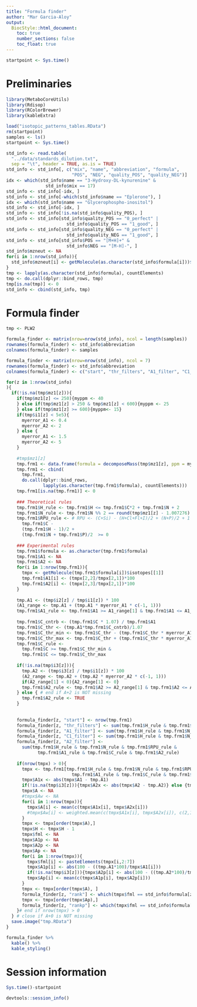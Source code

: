 ```yaml
---
title: "Formula finder"
author: "Mar Garcia-Aloy"
output: 
  BiocStyle::html_document:
    toc: true
    number_sections: false
    toc_float: true
---
```


```r
startpoint <- Sys.time()
```

# Preliminaries

```r
library(MetaboCoreUtils)
library(Rdisop)
library(RColorBrewer)
library(kableExtra)

load("isotopic_patterns_tables.RData")
rm(startpoint)
samples <- ls()
startpoint <- Sys.time()

std_info <- read.table(
  "../data/standards_dilution.txt",
  sep = "\t", header = TRUE, as.is = TRUE)
std_info <- std_info[, c("mix", "name", "abbreviation", "formula",
                         "POS", "NEG", "quality_POS", "quality_NEG")]
idx <- which(std_info$name == "3-Hydroxy-DL-kynurenine" & 
               std_info$mix == 17)
std_info <- std_info[-idx, ]
std_info <- std_info[-which(std_info$name == "Eplerone"), ]
idx <- which(std_info$name == "Glycerophospho-inositol")
std_info <- std_info[-idx, ]
std_info <- std_info[!is.na(std_info$quality_POS), ]
std_info <- std_info[std_info$quality_POS == "0_perfect" | 
                       std_info$quality_POS == "1_good", ]
std_info <- std_info[std_info$quality_NEG == "0_perfect" | 
                       std_info$quality_NEG == "1_good", ]
std_info <- std_info[std_info$POS == "[M+H]+" & 
                       std_info$NEG == "[M-H]-", ]
std_info$mzneut <- NA
for(i in 1:nrow(std_info)){
  std_info$mzneut[i] <- getMolecule(as.character(std_info$formula[i]))$exactmass
}
tmp <- lapply(as.character(std_info$formula), countElements)
tmp <- do.call(dplyr::bind_rows, tmp)
tmp[is.na(tmp)] <- 0
std_info <- cbind(std_info, tmp)
```


# Formula finder

```r
tmp <- PLW2

formula_finder <- matrix(nrow=nrow(std_info), ncol = length(samples))
rownames(formula_finder) <- std_info$abbreviation
colnames(formula_finder) <- samples

formula_finder <- matrix(nrow=nrow(std_info), ncol = 7)
rownames(formula_finder) <- std_info$abbreviation
colnames(formula_finder) <- c("start", "thr_filters", "A1_filter", "C1_filter", "A2_filter", "rank", "rankp")

for(z in 1:nrow(std_info)
){
  if(!is.na(tmp$mz1[z])){
    if(tmp$mz1[z] <= 250){myppm <- 40
    } else if(tmp$mz1[z] > 250 & tmp$mz1[z] < 600){myppm <- 25
    } else if(tmp$mz1[z] >= 600){myppm<- 15}
    if(tmp$i1[z] < 5e5){
      myerror_A1 <- 0.4
      myerror_A2 <- 2
    } else {
      myerror_A1 <- 1.5
      myerror_A2 <- 5
    }
    
    #tmp$mz1[z]
    tmp.frm1 <- data.frame(formula = decomposeMass(tmp$mz1[z], ppm = myppm)$formula) 
    tmp.frm1 <- cbind(
      tmp.frm1, 
      do.call(dplyr::bind_rows, 
              lapply(as.character(tmp.frm1$formula), countElements)))
    tmp.frm1[is.na(tmp.frm1)] <- 0
    
    ### Theoretical rules
    tmp.frm1$H_rule <- tmp.frm1$H <= tmp.frm1$C*2 + tmp.frm1$N + 2
    tmp.frm1$N_rule <- tmp.frm1$N %% 2 == round(tmp$mz1[z] - 1.007276) %% 2
    tmp.frm1$RPU_rule <- # RPU <- (C+Si) - (H+Cl+Fl+I)/2 + (N+P)/2 + 1
      tmp.frm1$C - 
      (tmp.frm1$H - 1)/2 + 
      (tmp.frm1$N + tmp.frm1$P)/2  >= 0 
    
    ### Experimental rules
    tmp.frm1$formula <- as.character(tmp.frm1$formula)
    tmp.frm1$A1 <- NA
    tmp.frm1$A2 <- NA
    for(i in 1:nrow(tmp.frm1)){
      tmpx <- getMolecule(tmp.frm1$formula[i])$isotopes[[1]]
      tmp.frm1$A1[i] <- (tmpx[2,2]/tmpx[2,1])*100
      tmp.frm1$A2[i] <- (tmpx[2,3]/tmpx[2,1])*100
    }
    
    tmp.A1 <- (tmp$i2[z] / tmp$i1[z]) * 100
    (A1_range <- tmp.A1 + (tmp.A1 * myerror_A1 * c(-1, 1)))
    tmp.frm1$A1_rule <- tmp.frm1$A1 >= A1_range[1] & tmp.frm1$A1 <= A1_range[2]
    
    tmp.frm1$C_cntrb <- (tmp.frm1$C * 1.07) / tmp.frm1$A1
    tmp.frm1$C_thr <- (tmp.A1*tmp.frm1$C_cntrb)/1.07
    tmp.frm1$C_thr_min <- tmp.frm1$C_thr - (tmp.frm1$C_thr * myerror_A1)
    tmp.frm1$C_thr_max <- tmp.frm1$C_thr + (tmp.frm1$C_thr * myerror_A1)
    tmp.frm1$C_rule <- 
      tmp.frm1$C >= tmp.frm1$C_thr_min & 
      tmp.frm1$C <= tmp.frm1$C_thr_max
    
    if(!is.na(tmp$i3[z])){
      tmp.A2 <- (tmp$i3[z] / tmp$i1[z]) * 100
      (A2_range <- tmp.A2 + (tmp.A2 * myerror_A2 * c(-1, 1)))
      if(A2_range[1] < 0){A2_range[1] <- 0}
      tmp.frm1$A2_rule <- tmp.frm1$A2 >= A2_range[1] & tmp.frm1$A2 <= A2_range[2]
    } else { # end if A+2 is NOT missing 
      tmp.frm1$A2_rule <- TRUE
    } 
    
    
    formula_finder[z, "start"] <- nrow(tmp.frm1)
    formula_finder[z, "thr_filters"] <- sum(tmp.frm1$H_rule & tmp.frm1$N_rule & tmp.frm1$RPU_rule)
    formula_finder[z, "A1_filter"] <- sum(tmp.frm1$H_rule & tmp.frm1$N_rule & tmp.frm1$RPU_rule & tmp.frm1$A1_rule)
    formula_finder[z, "C1_filter"] <- sum(tmp.frm1$H_rule & tmp.frm1$N_rule & tmp.frm1$RPU_rule & tmp.frm1$A1_rule & tmp.frm1$C_rule)
    formula_finder[z, "A2_filter"] <- 
      sum(tmp.frm1$H_rule & tmp.frm1$N_rule & tmp.frm1$RPU_rule & 
            tmp.frm1$A1_rule & tmp.frm1$C_rule & tmp.frm1$A2_rule)
    
    if(nrow(tmpx) > 0){
      tmpx <- tmp.frm1[tmp.frm1$H_rule & tmp.frm1$N_rule & tmp.frm1$RPU_rule & 
                         tmp.frm1$A1_rule & tmp.frm1$C_rule & tmp.frm1$A2_rule,]
      tmpx$A1x <- abs(tmpx$A1 - tmp.A1)
      if(!is.na(tmp$i3[z])){tmpx$A2x <- abs(tmpx$A2 - tmp.A2)} else {tmpx$A2x <- 0}
      tmpx$A <- NA
      #tmpx$Aw <- NA
      for(i in 1:nrow(tmpx)){
        tmpx$A[i] <- mean(c(tmpx$A1x[i], tmpx$A2x[i]))
        #tmpx$Aw[i] <- weighted.mean(c(tmpx$A1x[i], tmpx$A2x[i]), c(2,1))
      }
      tmpx <- tmpx[order(tmpx$A),]
      tmpx$H <- tmpx$H - 1
      tmpx$fml <- NA
      tmpx$A1p <- NA
      tmpx$A2p <- NA
      tmpx$Ap <- NA
      for(i in 1:nrow(tmpx)){
        tmpx$fml[i] <- pasteElements(tmpx[i,2:7])
        tmpx$A1p[i] <- abs(100 - ((tmp.A1*100)/tmpx$A1[i]))
        if(!is.na(tmp$i3[z])){tmpx$A2p[i] <- abs(100 - ((tmp.A2*100)/tmpx$A2[i]))} else {tmpx$A2p[i] <- 0}
        tmpx$Ap[i] <- mean(c(tmpx$A1p[i], tmpx$A2p[i]))
      }
      tmpx <- tmpx[order(tmpx$A), ]
      formula_finder[z, "rank"] <- which(tmpx$fml == std_info$formula[z])
      tmpx <- tmpx[order(tmpx$Ap),]
      formula_finder[z, "rankp"] <- which(tmpx$fml == std_info$formula[z])
    }# end if nrow(tmpx) > 0
  } # close if A+0 is NOT missing
  save.image("tmp.RData")
}

formula_finder %>%
  kable() %>%
  kable_styling()
```


# Session information

```r
Sys.time()-startpoint

devtools::session_info()
```
